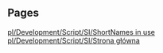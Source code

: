 
== Pages ==
[[pl/Development/Script/SI/ShortNames in use]]
[[pl/Development/Script/SI/Strona główna]]
